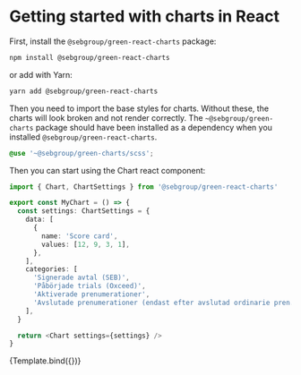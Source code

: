 

<Meta title="Getting started" component={Chart} />

# Getting started with charts in React

First, install the `@sebgroup/green-react-charts` package:

```bash
npm install @sebgroup/green-react-charts
```

or add with Yarn:

```bash
yarn add @sebgroup/green-react-charts
```

Then you need to import the base styles for charts. Without these, the charts will look broken and not render correctly.
The `~@sebgroup/green-charts` package should have been installed as a dependency when you installed `@sebgroup/green-react-charts`.

```scss
@use '~@sebgroup/green-charts/scss';
```

Then you can start using the Chart react component:

```typescript
import { Chart, ChartSettings } from '@sebgroup/green-react-charts'

export const MyChart = () => {
  const settings: ChartSettings = {
    data: [
      {
        name: 'Score card',
        values: [12, 9, 3, 1],
      },
    ],
    categories: [
      'Signerade avtal (SEB)',
      'Påbörjade trials (Oxceed)',
      'Aktiverade prenumerationer',
      'Avslutade prenumerationer (endast efter avslutad ordinarie pren.)',
    ],
  }

  return <Chart settings={settings} />
}
```

<Canvas>
  <Story
    name="Getting started"
    args={{
      settings: {
        data: [
          {
            name: 'Score card',
            values: [12, 9, 3, 1],
          },
        ],
        categories: [
          'Signerade avtal (SEB)',
          'Påbörjade trials (Oxceed)',
          'Aktiverade prenumerationer',
          'Avslutade prenumerationer (endast efter avslutad ordinarie pren.)',
        ],
      },
    }}
  >
    {Template.bind({})}
  </Story>
</Canvas>
